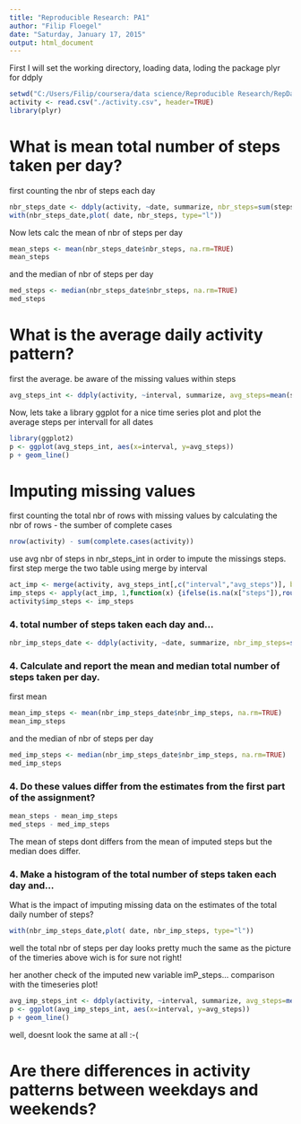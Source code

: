 ```yaml
---
title: "Reproducible Research: PA1"
author: "Filip Floegel"
date: "Saturday, January 17, 2015"
output: html_document
---
```


First I will set the working directory, loading data, loding the package plyr for ddply

```r
setwd("C:/Users/Filip/coursera/data science/Reproducible Research/RepData_PeerAssessment1")
activity <- read.csv("./activity.csv", header=TRUE)
library(plyr)
```

# What is mean total number of steps taken per day?
first counting the nbr of steps each day

```r
nbr_steps_date <- ddply(activity, ~date, summarize, nbr_steps=sum(steps), mean_steps=mean(steps), med_steps=median(steps))
with(nbr_steps_date,plot( date, nbr_steps, type="l"))
```

Now lets calc the mean of nbr of steps per day

```r
mean_steps <- mean(nbr_steps_date$nbr_steps, na.rm=TRUE)
mean_steps
```

and the median of nbr of steps per day

```r
med_steps <- median(nbr_steps_date$nbr_steps, na.rm=TRUE)
med_steps
```

# What is the average daily activity pattern?

first the average. be aware of the missing values within steps

```r
avg_steps_int <- ddply(activity, ~interval, summarize, avg_steps=mean(steps, na.rm=TRUE), nbr_steps=sum(steps, na.rm=TRUE))
```

Now, lets take a library ggplot for a nice time series plot and plot the average steps per intervall for all dates 

```r
library(ggplot2)
p <- ggplot(avg_steps_int, aes(x=interval, y=avg_steps))
p + geom_line()
```

# Imputing missing values

first counting the total nbr of rows with missing values by calculating the nbr of rows - the sumber of complete cases

```r
nrow(activity) - sum(complete.cases(activity))
```

use avg nbr of steps in nbr_steps_int in order to impute the missings steps. first step merge the two table using merge by interval

```r
act_imp <- merge(activity, avg_steps_int[,c("interval","avg_steps")], by.x="interval", all=TRUE)
imp_steps <- apply(act_imp, 1,function(x) {ifelse(is.na(x["steps"]),round(as.numeric(x["avg_steps"])),as.numeric(x["steps"]))})
activity$imp_steps <- imp_steps
```

### 4. total number of steps taken each day and...

```r
nbr_imp_steps_date <- ddply(activity, ~date, summarize, nbr_imp_steps=sum(imp_steps))
```

### 4. Calculate and report the mean and median total number of steps taken per day.

first mean

```r
mean_imp_steps <- mean(nbr_imp_steps_date$nbr_imp_steps, na.rm=TRUE)
mean_imp_steps
```

and the median of nbr of steps per day

```r
med_imp_steps <- median(nbr_imp_steps_date$nbr_imp_steps, na.rm=TRUE)
med_imp_steps
```

### 4. Do these values differ from the estimates from the first part of the assignment? 

```r
mean_steps - mean_imp_steps
med_steps - med_imp_steps
```

The mean of steps dont differs from the mean of imputed steps but the median does differ.

### 4. Make a histogram of the total number of steps taken each day and...

What is the impact of imputing missing data on the estimates of the total daily number of steps?

```r
with(nbr_imp_steps_date,plot( date, nbr_imp_steps, type="l"))
```

well the total nbr of steps per day looks pretty much the same as the picture of the timeries above wich is for sure not right!

her another check of the imputed new variable imP_steps... comparison with the timeseries plot!

```r
avg_imp_steps_int <- ddply(activity, ~interval, summarize, avg_steps=mean(imp_steps))
p <- ggplot(avg_imp_steps_int, aes(x=interval, y=avg_steps))
p + geom_line()
```

well, doesnt look the same at all :-(


# Are there differences in activity patterns between weekdays and weekends?
